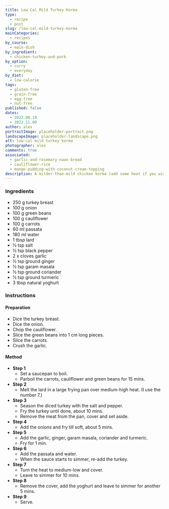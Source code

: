 ```yaml
---
title: Low Cal Mild Turkey Korma
type:
  - recipe
  - post
slug: /low-cal-mild-turkey-korma
mainCategories: 
  - recipes
by_course:
  - main-dish
by_ingredient:
  - chicken-turkey-and-pork
by_option:
  - curry
  - everyday
by_diet:
  - low-calorie
tags:
  - gluten-free
  - grain-free
  - egg-free
  - nut-free
published: false
dates:
  - 2022.08.19
  - 2022.11.09
author: alex
portraitImage: placeholder-portrait.png
landscapeImage: placeholder-landscape.png
alt: low-cal mild turkey korma
photographer: alex
comments: true
associated: 
  - garlic-and-rosemary-naan-bread
  - cauliflower-rice
  - mango-pudding-with-coconut-cream-topping
description: A milder-than-mild chicken korma (add some heat if you wish) made with yoghurt instead of cream to keep that flavourful curry taste but lose the calories.
---
```


<Ingredients>

### Ingredients
    
  - 250 g turkey breast
  - 100 g onion
  - 100 g green beans
  - 100 g cauliflower
  - 100 g carrots
  - 60 ml passata
  - 180 ml water
  - 1 tbsp lard
  - ½ tsp salt
  - ½ tsp black pepper
  - 2 x cloves garlic
  - ½ tsp ground ginger
  - ½ tsp garam masala
  - ½ tsp ground coriander
  - ½ tsp ground turmeric
  - 3 tbsp natural yoghurt

</Ingredients>

<Instructions>

### Instructions

#### Preparation

  - Dice the turkey breast.
  - Dice the onion.
  - Chop the cauliflower.
  - Slice the green beans into 1 cm long pieces.
  - Slice the carrots.
  - Crush the garlic.

#### Method

  - **Step 1**
    - Set a saucepan to boil.
    - Parboil the carrots, cauliflower and green beans for 15 mins.
  - **Step 2**
    - Melt the lard in a large frying pan over medium-high heat. (I use the number 7.)
  - **Step 3**
    - Season the diced turkey with the salt and pepper.
    - Fry the turkey until done, about 10 mins.
    - Remove the meat from the pan, cover and set aside.
  - **Step 4**
    - Add the onions and fry till soft, about 5 mins.
  - **Step 5**
    - Add the garlic, ginger, garam masala, coriander and turmeric.
    - Fry for 1 min.
  - **Step 6**
    - Add the passata and water.
    - When the sauce starts to simmer, re-add the turkey.
  - **Step 7**
    - Turn the heat to medium-low and cover.
    - Leave to simmer for 10 mins.
  - **Step 8**
    - Remove the cover, add the yoghurt and leave to simmer for another 5 mins.
  - **Step 9**
    - Serve.

</Instructions>